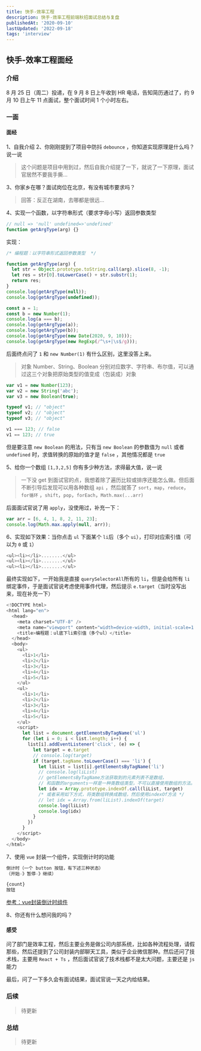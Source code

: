 ```yaml
---
title: 快手-效率工程
description: 快手-效率工程前端秋招面试总结与复盘
publishedAt: '2020-09-10'
lastUpdated: '2022-09-18'
tags: 'interview'
---
```


## 快手-效率工程面经

### 介绍

8 月 25 日（周二）投递，在 9 月 8 日上午收到 HR 电话，告知简历通过了，约 9 月 10 日上午 11 点面试，整个面试时间 1 个小时左右。

### 一面

#### 面经

1、自我介绍
2、你刚刚提到了项目中防抖 `debounce` ，你知道实现原理是什么吗？说一说

> 这个问题是项目中用到过，然后自我介绍提了一下，就说了一下原理，面试官居然不要我手撕...

3、你家乡在哪？面试岗位在北京，有没有城市要求吗？

> 回答：反正在湖南，去哪都是很远...

4、实现一个函数，以字符串形式（要求字母小写）返回参数类型

```javascript
// null => 'null' undefined=>'undefined'
function getArgType(arg) {}
```

实现：

```javascript
/* 编程题：以字符串形式返回参数类型  */

function getArgType(arg) {
  let str = Object.prototype.toString.call(arg).slice(8, -1);
  let res = str[0].toLowerCase() + str.substr(1);
  return res;
}
console.log(getArgType(null));
console.log(getArgType(undefined));

const a = 1;
const b = new Number(1);
console.log(a === b);
console.log(getArgType(a));
console.log(getArgType(b));
console.log(getArgType(new Date(2020, 9, 10)));
console.log(getArgType(new RegExp(/^\s+|\s$/g)));
```

后面终点问了 `1` 和 `new Number(1)` 有什么区别，这里没答上来。

> 对象 Number、String、Boolean 分别对应数字、字符串、布尔值，可以通过这三个对象把原始类型的值变成（包装成）对象

```javascript
var v1 = new Number(123);
var v2 = new String('abc');
var v3 = new Boolean(true);

typeof v1; // "object"
typeof v2; // "object"
typeof v3; // "object"

v1 === 123; // false
v1 == 123; // true
```

但是要注意 `new Boolean` 的用法，只有当 `new Boolean` 的参数值为 `null` 或者 `undefined` 时，求值转换的原始的值才是 `false` ，其他情况都是 `true`

5、给你一个数组 `[1,3,2,5]` 你有多少种方法，求得最大值，说一说

> 一下没 get 到面试官的点，我想着除了遍历比较或排序还能怎么做。但后面不断引导后发现可以用各种数组 `api` ，然后就答了 `sort`，`map`，`reduce`，`for循环` ，`shift`，`pop`，`forEach`，`Math.max(...arr)`

后面面试官说了用 `apply`，没使用过，补充一下：

```javascript
var arr = [6, 4, 1, 8, 2, 11, 23];
console.log(Math.max.apply(null, arr));
```

6、实现如下效果：当你点击 `ul` 下面某个 `li`后（多个 `ui`），打印对应索引值（可以为 `0` 或 `1`）

```javascript
<ul><li></li>........</ul>
<ul><li></li>........</ul>
<ul><li></li>........</ul>
```

最终实现如下，一开始我是直接 `querySelectorAll`所有的 `li`，但是会给所有 `li`绑定事件，于是面试官说考虑使用事件代理，然后提示 `e.target`（当时没写出来，现在补充一下）

```javascript
<!DOCTYPE html>
<html lang="en">
  <head>
    <meta charset="UTF-8" />
    <meta name="viewport" content="width=device-width, initial-scale=1.0" />
    <title>编程题：ul底下li索引值（多个ul）</title>
  </head>
  <body>
    <ul>
      <li>1</li>
      <li>2</li>
      <li>3</li>
      <li>4</li>
      <li>5</li>
    </ul>
    <ul>
      <li>1</li>
      <li>2</li>
      <li>3</li>
      <li>4</li>
      <li>5</li>
    </ul>
    <script>
      let list = document.getElementsByTagName('ul')
      for (let i = 0; i < list.length; i++) {
        list[i].addEventListener('click', (e) => {
          let target = e.target
          // console.log(target)
          if (target.tagName.toLowerCase() === 'li') {
            let liList = list[i].getElementsByTagName('li')
            // console.log(liList)
            // getElementsByTagName方法获取到的元素列表不是数组，
            // 和函数的arguments一样是一种类数组类型，不可以直接使用数组的方法。
            let idx = Array.prototype.indexOf.call(liList, target)
            /* 或者采用如下方式，将类数组转换成数组，然后使用indexOf方法 */
            // let idx = Array.from(liList).indexOf(target)
            console.log(liList)
            console.log(idx)
          }
        })
      }
    </script>
  </body>
</html>
```

7、使用 `vue` 封装一个组件，实现倒计时的功能

```javascript
倒计时（一个 button 按钮，有下述三种状态）
（开始-》暂停-》继续）

{count}
按钮
```

<a href='https://blog.csdn.net/qq_42778001/article/details/104683996'>
  参考：vue封装倒计时组件
</a>

8、你还有什么想问我的吗？

#### 感受

问了部门是效率工程，然后主要业务是做公司内部系统，比如各种流程处理，请假那些，然后还提到了公司封装内部聊天工具，类似于企业微信那种。然后还问了技术栈，主要用 `React + Ts` ，然后面试官说了技术栈都不是太大问题，主要还是 `js` 能力

最后，问了一下多久会有面试结果，面试官说一天之内给结果。

### 后续

> 待更新

### 总结

> 待更新
